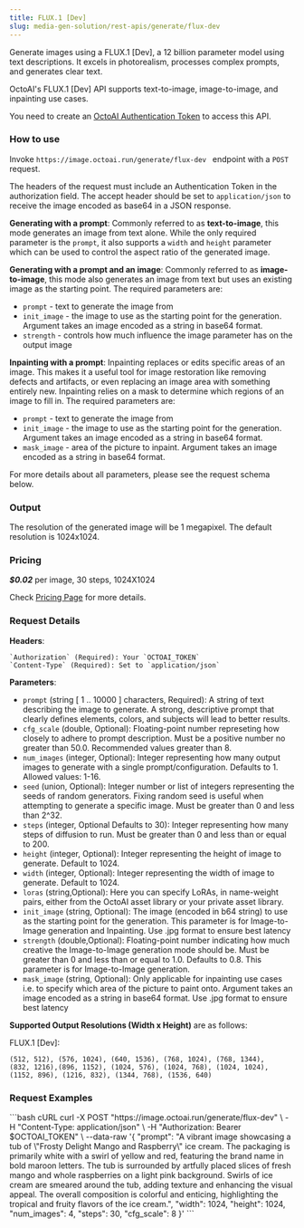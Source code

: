 ```yaml
---
title: FLUX.1 [Dev]
slug: media-gen-solution/rest-apis/generate/flux-dev
---
```


Generate images using a FLUX.1 [Dev], a 12 billion parameter model using text descriptions. 
It excels in photorealism, processes complex prompts, and generates clear text.

OctoAI's FLUX.1 [Dev] API supports text-to-image, image-to-image, and inpainting use cases. 

You need to create an [OctoAI Authentication Token](getting-started/how-to-create-octoai-access-token) to access this API.

### **How to use**

Invoke `https://image.octoai.run/generate/flux-dev ` endpoint with a `POST` request.

The headers of the request must include an Authentication Token in the authorization field. The accept header should be set to `application/json` to receive the image encoded as base64 in a JSON response.

**Generating with a prompt**: Commonly referred to as **text-to-image**, this mode generates an image from text alone. While the only required
parameter is the `prompt`, it also supports a `width` and `height` parameter which can be used to control the aspect ratio of the generated image.

**Generating with a prompt and an image**: Commonly referred to as **image-to-image**, this mode also generates an image from text but uses an existing image as the starting point. The required parameters are:

  - `prompt` - text to generate the image from
  - `init_image` - the image to use as the starting point for the generation. Argument takes an image encoded as a string in base64 format.
  - `strength` - controls how much influence the image parameter has on the output image

**Inpainting with a prompt**: Inpainting replaces or edits specific areas of an image. This makes it a useful tool for image restoration like removing defects and artifacts, or even replacing an image area with something entirely new. Inpainting relies on a mask to determine which regions of an image to fill in. The required parameters are:

  - `prompt` - text to generate the image from
  - `init_image` - the image to use as the starting point for the generation. Argument takes an image encoded as a string in base64 format.
  - `mask_image` -  area of the picture to inpaint. Argument takes an image encoded as a string in base64 format.


<Note>
    For more details about all parameters, please see the request schema below.
</Note>


### **Output**

The resolution of the generated image will be 1 megapixel. The default resolution is 1024x1024.

### **Pricing**

***$0.02*** per image, 30 steps, 1024X1024 

Check [Pricing Page](https://octo.ai/docs/getting-started/pricing-and-billing) for more details.

### **Request Details**

  **Headers**: 

    `Authorization` (Required): Your `OCTOAI_TOKEN`  
    `Content-Type` (Required): Set to `application/json`

  **Parameters**: 

  - `prompt` (string [ 1 .. 10000 ] characters, Required): A string of text describing the image to generate. A strong, descriptive prompt that clearly defines elements, colors, and subjects will lead to better results.
  - `cfg_scale` (double, Optional): Floating-point number represeting how closely to adhere to prompt description. Must be a positive number no greater than 50.0. Recommended values greater than 8. 
  - `num_images` (integer, Optional): Integer representing how many output images to generate with a single prompt/configuration. Defaults to 1. Allowed values: 1-16.
  - `seed` (union, Optional): Integer number or list of integers representing the seeds of random generators. Fixing random seed is useful when attempting to generate a specific image. Must be greater than 0 and less than 2^32.
  - `steps` (integer, Optional Defaults to 30): Integer representing how many steps of diffusion to run. Must be greater than 0 and less than or equal to 200.
  - `height` (integer, Optional): Integer representing the height of image to generate. Default to 1024. 
  - `width` (integer, Optional): Integer representing the width of image to generate. Default to 1024. 
  - `loras` (string,Optional): Here you can specify LoRAs, in name-weight pairs, either from the OctoAI asset library or your private asset library. 
  - `init_image` (string, Optional): The image (encoded in b64 string) to use as the starting point for the generation. This parameter is for Image-to-Image generation and Inpainting. 
    <Note> Use .jpg format to ensure best latency </Note>
  - `strength` (double,Optional): Floating-point number indicating how much creative the Image-to-Image generation mode should be. Must be greater than 0 and less than or equal to 1.0. Defaults to 0.8. This parameter is for Image-to-Image generation. 
  - `mask_image` (string, Optional): Only applicable for inpainting use cases i.e. to specify which area of the picture to paint onto. Argument takes an image encoded as a string in base64 format.
    <Note> Use .jpg format to ensure best latency </Note>

  **Supported Output Resolutions (Width x Height)** are as follows:

  FLUX.1 [Dev]:
  
  ```
(512, 512), (576, 1024), (640, 1536), (768, 1024), (768, 1344), 
(832, 1216),(896, 1152), (1024, 576), (1024, 768), (1024, 1024), 
(1152, 896), (1216, 832), (1344, 768), (1536, 640)
  ```

### **Request Examples**

<CodeGroup>
```bash cURL
curl -X POST "https://image.octoai.run/generate/flux-dev" \
    -H "Content-Type: application/json" \
    -H "Authorization: Bearer $OCTOAI_TOKEN" \
    --data-raw '{
        "prompt": "A vibrant image showcasing a tub of \"Frosty Delight Mango and Raspberry\" ice cream. The packaging is primarily white with a swirl of yellow and red, featuring the brand name in bold maroon letters. The tub is surrounded by artfully placed slices of fresh mango and whole raspberries on a light pink background. Swirls of ice cream are smeared around the tub, adding texture and enhancing the visual appeal. The overall composition is colorful and enticing, highlighting the tropical and fruity flavors of the ice cream.",
        "width": 1024,
        "height": 1024,
        "num_images": 4,
        "steps": 30,
        "cfg_scale": 8
    }' 
```
</CodeGroup>

